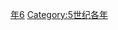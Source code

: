 {{Catnav|頁面分類|历史|歷史時代|年|5世纪各年}}

{{catmore}}

[[Category:480年代|年6]]
[[Category:5世纪各年|Category:5世纪各年]]